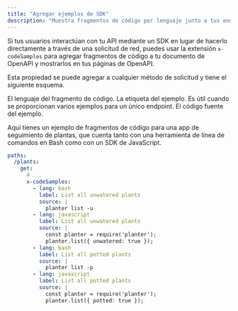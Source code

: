 ```yaml
---
title: "Agregar ejemplos de SDK"
description: "Muestra fragmentos de código por lenguaje junto a tus endpoints de API para mostrar a los desarrolladores cómo usar tus SDK"
---
```


Si tus usuarios interactúan con tu API mediante un SDK en lugar de hacerlo directamente a través de una solicitud de red, puedes usar la extensión `x-codeSamples` para agregar fragmentos de código a tu documento de OpenAPI y mostrarlos en tus páginas de OpenAPI.

Esta propiedad se puede agregar a cualquier método de solicitud y tiene el siguiente esquema.

<ParamField body="lang" type="string" required>
  El lenguaje del fragmento de código.
</ParamField>

<ParamField body="label" type="string">
  La etiqueta del ejemplo. Es útil cuando se proporcionan varios ejemplos para un único endpoint.
</ParamField>

<ParamField body="source" type="string" required>
  El código fuente del ejemplo.
</ParamField>

Aquí tienes un ejemplo de fragmentos de código para una app de seguimiento de plantas, que cuenta tanto con una herramienta de línea de comandos en Bash como con un SDK de JavaScript.

```yaml
paths:
  /plants:
    get:
      # ...
      x-codeSamples:
        - lang: bash
          label: List all unwatered plants
          source: |
            planter list -u
        - lang: javascript
          label: List all unwatered plants
          source: |
            const planter = require('planter');
            planter.list({ unwatered: true });
        - lang: bash
          label: List all potted plants
          source: |
            planter list -p
        - lang: javascript
          label: List all potted plants
          source: |
            const planter = require('planter');
            planter.list({ potted: true });
```

